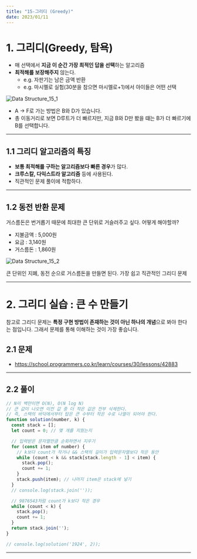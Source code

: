 ```yaml
---
title: "15-그리디 (Greedy)"
date: 2023/01/11
---
```


# 1. 그리디(Greedy, 탐욕)

* 매 선택에서 **지금 이 순간 가장 최적인 답을 선택**하는 알고리즘
* **최적해를 보장해주지** 않는다.
  * e.g. 자판기는 남은 금액 반환
  * e.g. 마시멜로 실험(30분을 참으면 마시멜로+1)에서 아이들은 어떤 선택


![Data Structure_15_1](https://raw.githubusercontent.com/berenickt/image-server/main/img/Data%20Structure_15_1.png)

* A → F로 가는 방법은 B와 D가 있습니다.
* 총 이동거리로 보면 D루트가 더 빠르지만, 지금 B와 D만 봤을 떄는 B가 더 빠르기에 B를 선택합니다.

------

## 1.1 그리디 알고리즘의 특징

* **보통 최적해를 구하는 알고리즘보다 빠른 경우**가 많다.
* **크루스칼, 다익스트라 알고리즘** 등에 사용된다.
* 직관적인 문제 풀이에 적합하다.

------

## 1.2 동전 반환 문제

거스름돈은 번거롭기 때문에 최대한 큰 단위로 거슬러주고 싶다. 어떻게 해야할까?

* 지불금액 : 5,000원
* 요금 : 3,140원
* 거스름돈 : 1,860원

![Data Structure_15_2](https://raw.githubusercontent.com/berenickt/image-server/main/img/Data%20Structure_15_2.png)

큰 단위인 지폐, 동전 순으로 거스름돈을 만들면 된다. 가장 쉽고 직관적인 그리디 문제

------

# 2. 그리디 실습 : 큰 수 만들기

참고로 그리디 문제는 **특정 구현 방법이 존재하는 것이 아닌 하나의 개념**으로 봐야 한다는 점입니다.
그래서 문제를 통해 이해하는 것이 가장 좋습니다.

## 2.1 문제

* https://school.programmers.co.kr/learn/courses/30/lessons/42883

------

## 2.2 풀이

```js
// N이 백만이면 O(N), O(N log N)
// 큰 값이 나오면 이전 값 중 더 작은 값은 전부 삭제한다.
// 즉, 스택의 바닥에서부터 탑은 큰 수부터 작은 수로 나열이 되어야 한다.
function solution(number, k) {
  const stack = [];
  let count = 0; // 몇 개를 지웠는지

  // 입력받은 문자열만큼 순회하면서 지우기
  for (const item of number) {
    // k보다 count가 작거나 && 스택의 길이가 입력문자열보다 작은 동안
    while (count < k && stack[stack.length - 1] < item) {
      stack.pop();
      count += 1;
    }
    stack.push(item); // 나머지 item은 stack에 넣기
  }
  // console.log(stack.join(''));

  // 9876543처럼 count가 k보다 작은 경우
  while (count < k) {
    stack.pop();
    count += 1;
  }
  return stack.join('');
}

// console.log(solution('1924', 2));
```

------
